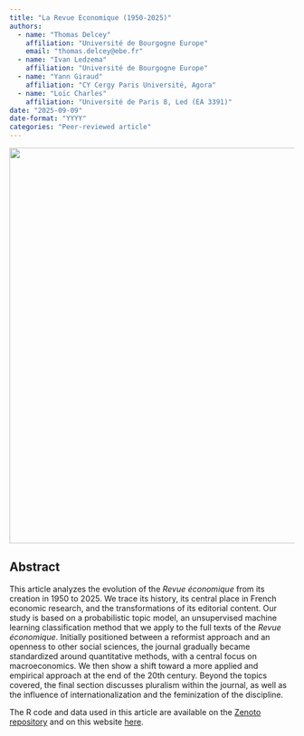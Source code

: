 ```yaml
---
title: "La Revue Economique (1950-2025)"
authors: 
  - name: "Thomas Delcey"
    affiliation: "Université de Bourgogne Europe"
    email: "thomas.delcey@ebe.fr"
  - name: "Ivan Ledzema"
    affiliation: "Université de Bourgogne Europe" 
  - name: "Yann Giraud"
    affiliation: "CY Cergy Paris Université, Agora"
  - name: "Loïc Charles"
    affiliation: "Université de Paris 8, Led (EA 3391)"
date: "2025-09-09"
date-format: "YYYY"
categories: "Peer-reviewed article"
--- 
```


![](picture.png){width=700 fig-align="center"}

## Abstract 

This article analyzes the evolution of the _Revue économique_ from its creation in 1950 to 2025. We trace its history, its central place in French economic research, and the transformations of its editorial content. Our study is based on a probabilistic topic model, an unsupervised machine learning classification method that we apply to the full texts of the _Revue économique_. Initially positioned between a reformist approach and an openness to other social sciences, the journal gradually became standardized around quantitative methods, with a central focus on macroeconomics. We then show a shift toward a more applied and empirical approach at the end of the 20th century. Beyond the topics covered, the final section discusses pluralism within the journal, as well as the influence of internationalization and the feminization of the discipline.

The R code and data used in this article are available on the [Zenoto repository](https://doi.org/10.5281/zenodo.15083220) and on this website [here](annexe.html). 

<!-- ## Published In -->

<!-- This article is forthcoming in the *History of Political Economy*. [Link](https://doi.org/10.1215/00182702-11242749) -->

